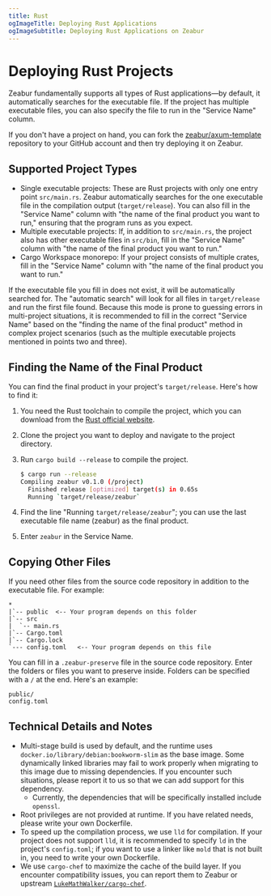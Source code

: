 ```yaml
---
title: Rust
ogImageTitle: Deploying Rust Applications
ogImageSubtitle: Deploying Rust Applications on Zeabur
---
```


# Deploying Rust Projects

Zeabur fundamentally supports all types of Rust applications—by default, it automatically searches for the executable file. If the project has multiple executable files, you can also specify the file to run in the "Service Name" column.

If you don't have a project on hand, you can fork the [zeabur/axum-template](https://github.com/zeabur/axum-template) repository to your GitHub account and then try deploying it on Zeabur.

## Supported Project Types

- Single executable projects: These are Rust projects with only one entry point `src/main.rs`. Zeabur automatically searches for the one executable file in the compilation output (`target/release`). You can also fill in the "Service Name" column with "the name of the final product you want to run," ensuring that the program runs as you expect.
- Multiple executable projects: If, in addition to `src/main.rs`, the project also has other executable files in `src/bin`, fill in the "Service Name" column with "the name of the final product you want to run."
- Cargo Workspace monorepo: If your project consists of multiple crates, fill in the "Service Name" column with "the name of the final product you want to run."

If the executable file you fill in does not exist, it will be automatically searched for. The "automatic search" will look for all files in `target/release` and run the first file found. Because this mode is prone to guessing errors in multi-project situations, it is recommended to fill in the correct "Service Name" based on the "finding the name of the final product" method in complex project scenarios (such as the multiple executable projects mentioned in points two and three).

## Finding the Name of the Final Product

You can find the final product in your project's `target/release`. Here's how to find it:

1. You need the Rust toolchain to compile the project, which you can download from the [Rust official website](https://www.rust-lang.org).
2. Clone the project you want to deploy and navigate to the project directory.
3. Run `cargo build --release` to compile the project.

    ```bash
    $ cargo run --release
    Compiling zeabur v0.1.0 (/project)
      Finished release [optimized] target(s) in 0.65s
      Running `target/release/zeabur`
    ```

4. Find the line "Running `target/release/zeabur`"; you can use the last executable file name (zeabur) as the final product.
5. Enter `zeabur` in the Service Name.

## Copying Other Files

If you need other files from the source code repository in addition to the executable file. For example:

```plain
*
|`-- public  <-- Your program depends on this folder
|`-- src
|  `-- main.rs
|`-- Cargo.toml
|`-- Cargo.lock
`--- config.toml   <-- Your program depends on this file
```

You can fill in a `.zeabur-preserve` file in the source code repository. Enter the folders or files you want to preserve inside. Folders can be specified with a `/` at the end. Here's an example:

```plain
public/
config.toml
```

## Technical Details and Notes

- Multi-stage build is used by default, and the runtime uses `docker.io/library/debian:bookworm-slim` as the base image. Some dynamically linked libraries may fail to work properly when migrating to this image due to missing dependencies. If you encounter such situations, please report it to us so that we can add support for this dependency.
  - Currently, the dependencies that will be specifically installed include `openssl`.
- Root privileges are not provided at runtime. If you have related needs, please write your own Dockerfile.
- To speed up the compilation process, we use `lld` for compilation. If your project does not support `lld`, it is recommended to specify `ld` in the project's `config.toml`; if you want to use a linker like `mold` that is not built in, you need to write your own Dockerfile.
- We use `cargo-chef` to maximize the cache of the build layer. If you encounter compatibility issues, you can report them to Zeabur or upstream [`LukeMathWalker/cargo-chef`](https://github.com/LukeMathWalker/cargo-chef).